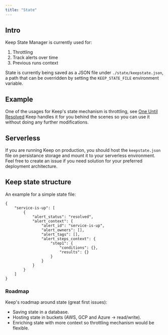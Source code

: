 ```yaml
---
title: "State"
---
```


## Intro
Keep State Manager is currently used for:
1. Throttling
2. Track alerts over time
3. Previous runs context

State is currently being saved as a JSON file under `./state/keepstate.json`, a path that can be overridden by setting the `KEEP_STATE_FILE` environment variable.

## Example
One of the usages for Keep's state mechanism is throttling, see [One Until Resolved](/workflows/throttles/one-until-resolved) Keep handles it for you behind the scenes so you can use it without doing any further modifications.

## Serverless
If you are running Keep on production, you should host the `keepstate.json` file on persistance storage and mount it to your serverless environment. Feel free to create an issue if you need solution for your preferred deployment architecture.

## Keep state structure
An example for a simple state file:
```
{
    "service-is-up": [
        {
            "alert_status": "resolved",
            "alert_context": {
                "alert_id": "service-is-up",
                "alert_owners": [],
                "alert_tags": [],
                "alert_steps_context": {
                    "step1": {
                        "conditions": {},
                        "results": {}
                    }
                }
            }
        }
    ]
}
```

### Roadmap

Keep's roadmap around state (great first issues):
- Saving state in a database.
- Hosting state in buckets (AWS, GCP and Azure -> read/write).
- Enriching state with more context so throttling mechanism would be flexible.
